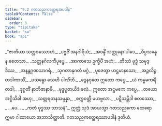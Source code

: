 ```yaml
---
title: "9.2 ဂတသညကတ္ထေရအပဒါန"
tableOfContents: false
sidebar:
  order: 3
type: "tipitaka"
basket: "su"
book: "ap1"
---
```



<DynamicBreadcrumb />

<Division number="10" book="ap1">

<Paragraph number="1697" type="verses" book="ap1">
_“ဇာတိယာ သတ္တဝဿောဟံ,_  
_ပဗ္ဗဇိံ အနဂါရိယံ;_  
_အဝန္ဒိံ သတ္ထုနော ပါဒေ,_  
_ဝိပ္ပသန္နေန စေတသာ._  

</Paragraph>

</Division>
<Division number="11" book="ap1">

<Paragraph number="1698" type="verses" book="ap1">
_သတ္တနင်္ဂလကီပုပ္ဖေ,_  
_အာကာသေ ဥက္ခိပိံ အဟံ;_  
_တိဿံ ဗုဒ္ဓံ သမုဒ္ဒိဿ,_  
_အနန္တဂုဏသာဂရံ._  

</Paragraph>

</Division>
<Division number="12" book="ap1">

<Paragraph number="1699" type="verses" book="ap1">
_သုဂတာနုဂတံ မဂ္ဂံ,_  
_ပူဇေတွာ ဟဋ္ဌမာနသော;_  
_အဉ္ဇလိဉ္စ တဒါကာသိံ,_  
_ပသန္နော သေဟိ ပါဏိဘိ._  

</Paragraph>

</Division>
<Division number="13" book="ap1">

<Paragraph number="1700" type="verses" book="ap1">
_ဒွေနဝုတေ ဣတော ကပ္ပေ,_  
_ယံ ကမ္မမကရိံ တဒါ;_  
_ဒုဂ္ဂတိံ နာဘိဇာနာမိ,_  
_ဗုဒ္ဓပူဇာယိဒံ ဖလံ._  

</Paragraph>

</Division>
<Division number="14" book="ap1">

<Paragraph number="1701" type="verses" book="ap1">
ဣတော အဋ္ဌမကေ ကပ္ပေ,_  
_တယော အဂ္ဂိသိခါ အဟု;_  
_သတ္တရတနသမ္ပန္နာ,_  
_စက္ကဝတ္တီ မဟဗ္ဗလာ._  

</Paragraph>

</Division>
<Division number="15" book="ap1">

<Paragraph number="1702" type="verses" book="ap1">
_ပဋိသမ္ဘိဒါ စတဿော,_  
_ …ပေ… _  
_ကတံ ဗုဒ္ဓဿ သာသနံ”._  

</Paragraph>

<Paragraph number="1703" book="ap1">
ဣတ္ထံ သုဒံ အာယသ္မာ ဂတသညကော ထေရော ဣမာ ဂါထာယော အဘာသိတ္ထာတိ.

</Paragraph>
</Division>

<Paragraph number="1704" type="center" book="ap1">
ဂတသညကတ္ထေရဿာပဒါနံ ဒုတိယံ.
</Paragraph>